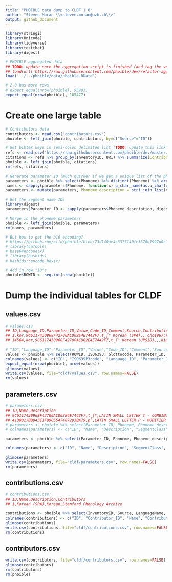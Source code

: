 ```yaml
---
title: "PHOIBLE data dump to CLDF 1.0"
author: "Steven Moran \\<steven.moran@uzh.ch\\>"
output: github_document
---
```

  
```r
library(stringi)
library(Unicode)
library(tidyverse)
library(testthat)
library(digest)
```

```r
# PHOIBLE aggregated data
## TODO: update once the aggregation script is finished (and tag the version)
## load(url('https://raw.githubusercontent.com/phoible/dev/refactor-agg/data/phoible-by-phoneme.RData'))
load('../../phoible/data/phoible.RData')

# 2.0 has more rows
# expect_equal(nrow(phoible), 95993)
expect_equal(nrow(phoible), 105477)
```


# Create one large table

```r
# Contributors data
contributors <- read.csv("contributors.csv")
phoible <- left_join(phoible, contributors, by=c("Source"="ID"))

# Get bibtex keys in semi-colon delimited list (TODO: update this link when merged)
refs <- read.csv('https://raw.githubusercontent.com/phoible/dev/master/mappings/InventoryID-Bibtex.csv', header=T, stringsAsFactors=F)
citations <- refs %>% group_by(InventoryID, URI) %>% summarize(Contribution_ID=tolower(paste(BibtexKey, collapse=";")))
phoible <- left_join(phoible, citations)
rm(refs, citations)

# Generate parameter ID (much quicker if we get a unique list of the phonemes first)
parameters <- phoible %>% select(Phoneme) %>% distinct(Phoneme) %>% arrange(Phoneme)
names <- sapply(parameters$Phoneme, function(x) u_char_name(as.u_char(utf8ToInt(x))))
parameters <- mutate(parameters, Phoneme_description = stri_join_list(names, sep = " - "))

# Get the segment name IDs
library(digest)
parameters$Parameter_ID <- sapply(parameters$Phoneme_description, digest, algo="md5")

# Merge in the phoneme parameters
phoible <- left_join(phoible, parameters)
rm(names, parameters)

# But how to get the b16 encoding?
# https://github.com/clld/phoible/blob/73d140ae4c3377140fe3678b1997d0c13d42ad41/phoible/scripts/initializedb.py#L353-L357
# library(caTools)
# base64encode(x)
# library(hashids)
# hashids::encode_hex(x)

# Add in row "ID"s
phoible$ROWID <- seq.int(nrow(phoible))
```

# Dump the individual tables for CLDF

## values.csv
```r
# values.csv
## ID,Language_ID,Parameter_ID,Value,Code_ID,Comment,Source,Contribution_ID
## 1,kor,9C6117430968F42700ACD02E4E7442F7,t̠ʃʰ Korean (SPA),,,cho1967;kim1972;martin1954;martinlee1969;martin1951;kim1968,1
## 14564,kor,9C6117430968F42700ACD02E4E7442F7,t̠ʃʰ Korean (UPSID),,,kim1986;martin1951;martinlee1969;martin1954;cho1967;kim1972,423

# "ID","Language_ID","Parameter_ID","Value","Code_ID","Comment","Source","Contribution_ID"
values <- phoible %>% select(ROWID, ISO6393, Glottocode, Parameter_ID, Phoneme, Marginal, Allophones, Source, InventoryID)
colnames(values) <- c("ID", "ISO639P3code", "Language_ID", "Parameter_ID", "Name", "Marginal", "Allophones", "Source", "Contribution_ID")
expect_equal(nrow(phoible), nrow(values))
glimpse(values)
write.csv(values, file="cldf/values.csv", row.names=FALSE)
rm(values)
```

## parameters.csv

```r
# parameters.csv
## ID,Name,Description
## 9C6117430968F42700ACD02E4E7442F7,t̠ʃʰ,LATIN SMALL LETTER T - COMBINING MINUS SIGN BELOW - LATIN SMALL LETTER ESH - MODIFIER LETTER SMALL H
## 41D8827BB943E1FB9055A7487293BA79,pˀ,LATIN SMALL LETTER P - MODIFIER LETTER GLOTTAL STOP
# parameters <- phoible %>% select(Parameter_ID, Phoneme, Phoneme_description, SegmentClass) %>% distinct()
# colnames(parameters) <- c("ID", "Name", "Description", "SegmentClass")

parameters <- phoible %>% select(Parameter_ID, Phoneme, Phoneme_description, SegmentClass, tone, stress, syllabic, short, long, consonantal, sonorant, continuant, delayedRelease, approximant, tap, trill, nasal, lateral, labial, round, labiodental, coronal, anterior, distributed, strident, dorsal, high, low, front, back, tense, retractedTongueRoot, advancedTongueRoot, periodicGlottalSource, epilaryngealSource, spreadGlottis, constrictedGlottis, fortis, raisedLarynxEjective, loweredLarynxImplosive, click) %>% distinct()

colnames(parameters) <- c("ID", "Name", "Description", "SegmentClass", "tone", "stress", "syllabic", "short", "long", "consonantal", "sonorant", "continuant", "delayedRelease", "approximant", "tap", "trill", "nasal", "lateral", "labial", "round", "labiodental", "coronal", "anterior", "distributed", "strident", "dorsal", "high", "low", "front", "back", "tense", "retractedTongueRoot", "advancedTongueRoot", "periodicGlottalSource", "epilaryngealSource", "spreadGlottis", "constrictedGlottis", "fortis", "raisedLarynxEjective", "loweredLarynxImplosive", "click")

glimpse(parameters)
write.csv(parameters, file="cldf/parameters.csv", row.names=FALSE)
rm(parameters)
```

## contributions.csv

```r
# contributions.csv:
## ID,Name,Description,Contributors
## 1,Korean (SPA),Korean,Stanford Phonology Archive

contributions <- phoible %>% select(InventoryID, Source, LanguageName, Contributor, Contribution_ID, URI) %>% distinct()
colnames(contributions) <- c("ID", "Contributor_ID", "Name", "Contributors", "References", "URI")
glimpse(contributions)
write.csv(contributions, file="cldf/contributions.csv", row.names=FALSE)
rm(contributions)
```

## contributors.csv
```r
write.csv(contributors, file="cldf/contributors.csv", row.names=FALSE)
glimpse(contributors)
rm(contributors)
rm(phoible)
```


